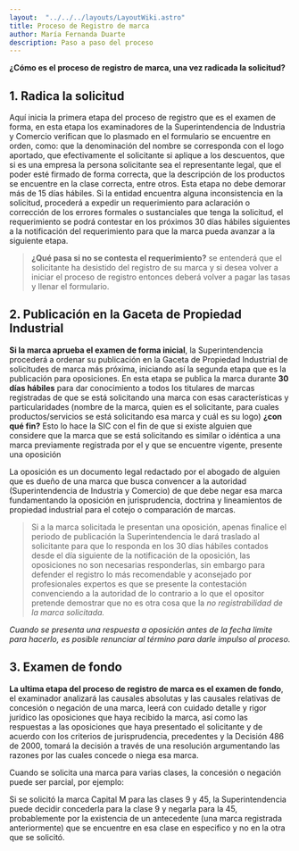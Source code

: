 ```yaml
---
layout:  "../../../layouts/LayoutWiki.astro"
title: Proceso de Registro de marca
author: María Fernanda Duarte
description: Paso a paso del proceso
---
```


**¿Cómo es el proceso de registro de marca, una vez radicada la solicitud?**

## 1. **Radica la solicitud**
Aquí inicia la primera etapa del proceso de registro que es el examen de forma, en esta etapa los examinadores de la Superintendencia de Industria y Comercio verifican que lo plasmado en el formulario se encuentre en orden, como: que la denominación del nombre se corresponda con el logo aportado, que efectivamente el solicitante si aplique a los descuentos, que si es una empresa la persona solicitante sea el representante legal, que el poder esté firmado de forma correcta, que la descripción de los productos se encuentre en la clase correcta, entre otros. Esta etapa no debe demorar más de 15 días hábiles. Si la entidad encuentra alguna inconsistencia en la solicitud, procederá a expedir un requerimiento para aclaración o corrección de los errores formales o sustanciales que tenga la solicitud, el requerimiento se podrá contestar en los próximos 30 días hábiles siguientes a la notificación del requerimiento para que la marca pueda avanzar a la siguiente etapa.

> **¿Qué pasa si no se contesta el requerimiento?** se entenderá que el solicitante ha desistido del registro de su marca y si desea volver a iniciar el proceso de registro entonces deberá volver a pagar las tasas y llenar el formulario.

## 2. Publicación en la Gaceta de Propiedad Industrial
**Si la marca aprueba el examen de forma inicial**, la Superintendencia procederá a ordenar su publicación en la Gaceta de Propiedad Industrial de solicitudes de marca más próxima, iniciando así la segunda etapa que es la publicación para oposiciones. 
En esta etapa se publica la marca durante **30 días hábiles** para dar conocimiento a todos los titulares de marcas registradas de que se está solicitando una marca con esas características y particularidades (nombre de la marca, quien es el solicitante, para cuales productos/servicios se está solicitando esa marca y cuál es su logo) 
**¿con qué fin?** Esto lo hace la SIC con el fin de que si existe alguien que considere que la marca que se está solicitando es similar o idéntica a una marca previamente registrada por el y que se encuentre vigente, presente una oposición 
<div class="alert alert-info">La oposición es un documento legal redactado por el abogado de alguien que es dueño de una marca que busca convencer a la autoridad (Superintendencia de Industria y Comercio) de que debe negar esa marca fundamentando la oposición en jurisprudencia, doctrina y lineamientos de propiedad industrial para el cotejo o comparación de marcas. </div>


> Si a la marca solicitada le presentan una oposición, apenas finalice el periodo de publicación la Superintendencia le dará traslado al solicitante para que lo responda en los 30 días hábiles contados desde el día siguiente de la notificación de la oposición, las oposiciones no son necesarias responderlas, sin embargo para defender el registro lo más recomendable y aconsejado por profesionales expertos es que se presente la contestación convenciendo a la autoridad de lo contrario a lo que el opositor pretende demostrar que no es otra cosa que la *no registrabilidad de la marca solicitada.*

*Cuando se presenta una respuesta a oposición antes de la fecha limite para hacerlo, es posible renunciar al término para darle impulso al proceso.*

## 3. Examen de fondo
**La ultima etapa del proceso de registro de marca es el examen de fondo**, el examinador analizará las causales absolutas y las causales relativas de concesión o negación de una marca, leerá con cuidado detalle y rigor jurídico las oposiciones que haya recibido la marca, así como las respuestas a las oposiciones que haya presentado el solicitante y de acuerdo con los criterios de jurisprudencia, precedentes y la Decisión 486 de 2000, tomará la decisión a través de una resolución argumentando las razones por las cuales concede o niega esa marca.

Cuando se solicita una marca para varias clases, la concesión o negación puede ser parcial, por ejemplo:

Si se solicitó la marca Capital M para las clases 9 y 45, la Superintendencia puede decidir concederla para la clase 9 y negarla para la 45, probablemente por la existencia de un antecedente (una marca registrada anteriormente) que se encuentre en esa clase en especifico y no en la otra que se solicitó.